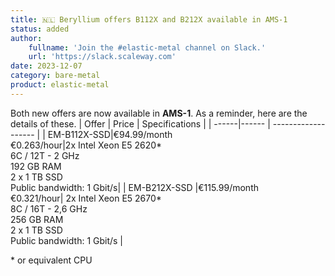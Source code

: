 ```yaml
---
title: 🇳🇱 Beryllium offers B112X and B212X available in AMS-1
status: added
author:
    fullname: 'Join the #elastic-metal channel on Slack.'
    url: 'https://slack.scaleway.com'
date: 2023-12-07
category: bare-metal
product: elastic-metal
---
```


Both new offers are now available in **AMS-1**. As a reminder, here are the details of these.
| Offer | Price | Specifications |
| ------|------ | ------------------- | 
| EM-B112X-SSD|€94.99/month <br/> €0.263/hour|2x Intel Xeon E5 2620* <br/>  6C / 12T - 2 GHz <br/> 192 GB RAM <br/> 2 x 1 TB SSD <br/> Public bandwidth: 1 Gbit/s|
| EM-B212X-SSD |€115.99/month <br/> €0.321/hour| 2x Intel Xeon E5 2670* <br/> 8C / 16T - 2,6 GHz <br/> 256 GB RAM <br/> 2 x 1 TB SSD <br/> Public bandwidth: 1 Gbit/s |

\* or equivalent CPU

